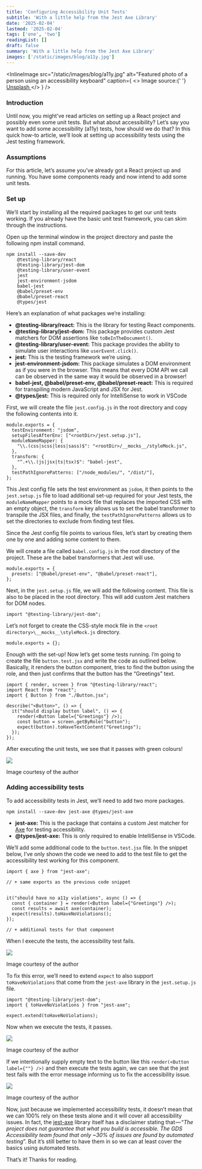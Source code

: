 ```yaml
---
title: 'Configuring Accessibility Unit Tests'
subtitle: 'With a little help from the Jest Axe Library'
date: '2025-02-04'
lastmod: '2025-02-04'
tags: ['one', 'two']
readingList: []
draft: false
summary: 'With a little help from the Jest Axe Library'
images: ['/static/images/blog/a11y.jpg']
---
```


<InlineImage
  src="/static/images/blog/a11y.jpg"
  alt="Featured photo of a person using an accessibility keyboard"
  caption={
    <>
      Image source:{' '}
      <a href="https://unsplash.com/photos/person-holding-black-plastic-case-HE1zW44Zm_Y">
        Unsplash
      </a>
    </>
  }
/>

### Introduction

Until now, you might’ve read articles on setting up a React project and possibly even some unit tests. But what about accessibility? Let’s say you want to add some accessibility (a11y) tests, how should we do that? In this quick how-to article, we’ll look at setting up accessibility tests using the Jest testing framework.

### Assumptions

For this article, let’s assume you’ve already got a React project up and running. You have some components ready and now intend to add some unit tests.

### Set up

We’ll start by installing all the required packages to get our unit tests working. If you already have the basic unit test framework, you can skim through the instructions.

Open up the terminal window in the project directory and paste the following npm install command.

```
npm install --save-dev
    @testing-library/react
    @testing-library/jest-dom
    @testing-library/user-event
    jest
    jest-environment-jsdom
    babel-jest
    @babel/preset-env
    @babel/preset-react
    @types/jest
```

Here’s an explanation of what packages we’re installing:

- **@testing-library/react:** This is the library for testing React components.
- **@testing-library/jest-dom:** This package provides custom Jest matchers for DOM assertions like `toBeInTheDocument()`.
- **@testing-library/user-event:** This package provides the ability to simulate user interactions like `userEvent.click()`.
- **jest:** This is the testing framework we’re using.
- **jest-environment-jsdom:&#x20;**&#x54;his package simulates a DOM environment as if you were in the browser. This means that every DOM API we call can be observed in the same way it would be observed in a browser!
- **babel-jest, @babel/preset-env, @babel/preset-react:** This is required for transpiling modern JavaScript and JSX for Jest.
- **@types/jest:** This is required only for IntelliSense to work in VSCode

First, we will create the file `jest.config.js` in the root directory and copy the following contents into it.

```
module.exports = {
  testEnvironment: "jsdom",
  setupFilesAfterEnv: ["<rootDir>/jest.setup.js"],
  moduleNameMapper: {
    "\\.(css|scss|less|sass)$": "<rootDir>/__mocks__/styleMock.js",
  },
  transform: {
    "^.+\\.(js|jsx|ts|tsx)$": "babel-jest",
  },
  testPathIgnorePatterns: ["/node_modules/", "/dist/"],
};
```

This Jest config file sets the test environment as `jsdom`, it then points to the `jest.setup.js` file to load additional set-up required for your Jest tests, the `moduleNameMapper` points to a mock file that replaces the imported CSS with an empty object, the `transform` key allows us to set the babel transformer to transpile the JSX files, and finally, the `testPathIgnorePatterns` allows us to set the directories to exclude from finding test files.

Since the Jest config file points to various files, let’s start by creating them one by one and adding some content to them.

We will create a file called `babel.config.js` in the root directory of the project. These are the babel transformers that Jest will use.

```
module.exports = {
  presets: ["@babel/preset-env", "@babel/preset-react"],
};
```

Next, in the `jest.setup.js` file, we will add the following content. This file is also to be placed in the root directory. This will add custom Jest matchers for DOM nodes.

```
import "@testing-library/jest-dom";
```

Let’s not forget to create the CSS-style mock file in the `<root directory>\__mocks__\styleMock.js` directory.

```
module.exports = {};
```

Enough with the set-up! Now let’s get some tests running. I’m going to create the file `button.test.jsx` and write the code as outlined below. Basically, it renders the button component, tries to find the button using the role, and then just confirms that the button has the “Greetings” text.

```
import { render, screen } from "@testing-library/react";
import React from "react";
import { Button } from "./Button.jsx";

describe("<Button>", () => {
  it("should display button label", () => {
    render(<Button label={"Greetings"} />);
    const button = screen.getByRole("button");
    expect(button).toHaveTextContent("Greetings");
  });
});
```

After executing the unit tests, we see that it passes with green colours!

![](https://cdn-images-1.medium.com/max/800/1*hhUYzQt9XKjrd-vrY3KdOg.png)

Image courtesy of the author

### Adding accessibility tests

To add accessibility tests in Jest, we’ll need to add two more packages.

```
npm install --save-dev jest-axe @types/jest-axe
```

- **jest-axe:** This is the package that contains a custom Jest matcher for [Axe](https://github.com/dequelabs/axe-core) for testing accessibility.
- **@types/jest-axe:** This is only required to enable IntelliSense in VSCode.

We’ll add some additional code to the `button.test.jsx` file. In the snippet below, I’ve only shown the code we need to add to the test file to get the accessibility test working for this component.

```
import { axe } from "jest-axe";

// + same exports as the previous code snippet


it("should have no a11y violations", async () => {
  const { container } = render(<Button label={"Greetings"} />);
  const results = await axe(container);
  expect(results).toHaveNoViolations();
});

// + additional tests for that component
```

When I execute the tests, the accessibility test fails.

![](https://cdn-images-1.medium.com/max/800/1*Dc_qzFMLJ3C34JZpYJezyw.png)

Image courtesy of the author

To fix this error, we’ll need to extend `expect` to also support `toHaveNoViolations` that come from the `jest-axe` library in the `jest.setup.js` file.

```
import "@testing-library/jest-dom";
import { toHaveNoViolations } from "jest-axe";

expect.extend(toHaveNoViolations);
```

Now when we execute the tests, it passes.

![](https://cdn-images-1.medium.com/max/800/1*R8GDlVkJaKhXCtGCD7_NRw.png)

Image courtesy of the author

If we intentionally supply empty text to the button like this `render(<Button label={""} />)` and then execute the tests again, we can see that the jest test fails with the error message informing us to fix the accessibility issue.

![](https://cdn-images-1.medium.com/max/800/1*WmZu0E7Qbqw2e2MmS7sj7g.png)

Image courtesy of the author

Now, just because we implemented accessibility tests, it doesn’t mean that we can 100% rely on these tests alone and it will cover all accessibility issues. In fact, the [jest-axe](https://www.npmjs.com/package/jest-axe) library itself has a disclaimer stating that — “_The project does not guarantee that what you build is accessible. The GDS Accessibility team found that only \~30% of issues are found by automated testing_”. But it’s still better to have them in so we can at least cover the basics using automated tests.

That’s it! Thanks for reading.
